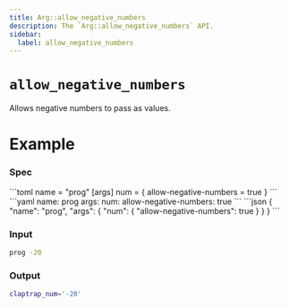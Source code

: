 ```yaml
---
title: Arg::allow_negative_numbers
description: The `Arg::allow_negative_numbers` API.
sidebar:
  label: allow_negative_numbers
---
```



# `allow_negative_numbers` <LinkButton href="https://docs.rs/clap/latest/clap/struct.Arg.html#method.allow_negative_numbers" icon="open-book" variant="minimal"></LinkButton>

<Badge text="since 0.1.0" size="small" />

Allows negative numbers to pass as values.

# Example

### Spec

<Tabs syncKey="format">
  <TabItem label="TOML">
```toml
name = "prog"
[args]
num = { allow-negative-numbers = true }
```
  </TabItem>
  <TabItem label="YAML">
```yaml
name: prog
args:
  num:
    allow-negative-numbers: true
```
  </TabItem>
  <TabItem label="JSON">
```json
{
  "name": "prog",
  "args": {
    "num": {
      "allow-negative-numbers": true
    }
  }
}
```
  </TabItem>
</Tabs>

### Input

```bash
prog -20
```

### Output

```bash
claptrap_num='-20'
```
